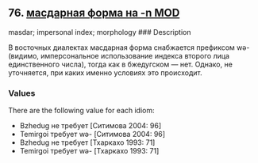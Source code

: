 ## 76. <a href =  'https://agricolamz.github.io/The_Circassian_Isoglosses_Database/76.html'>масдарная форма на -n MOD</a>
masdar; impersonal index; morphology
### Description

В восточных диалектах масдарная форма снабжается префиксом wə- (видимо, имперсональное использование индекса второго лица единственного числа), тогда как в бжедугском — нет. Однако, не уточняется, при каких именно условиях это происходит.

### Values
There are the following value for each idiom:

* Bzhedug  не требует [Ситимова 2004: 96] 
* Temirgoi  требует wə- [Ситимова 2004: 96] 
* Bzhedug  не требует [Тхаркахо 1993: 71] 
* Temirgoi  требует wə- [Тхаркахо 1993: 71] 

